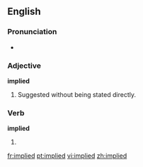 ==English==

===Pronunciation===
*{{audio|en-us-implied.ogg|Audio (US)}}


===Adjective===
'''implied'''

# Suggested without being stated directly.

===Verb===
'''implied'''

# {{past of|imply}}

[[fr:implied]]
[[pt:implied]]
[[vi:implied]]
[[zh:implied]]